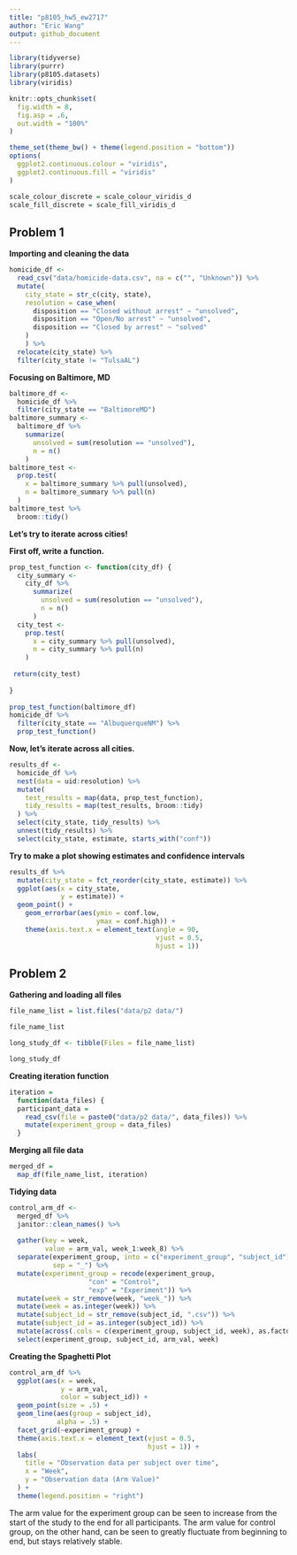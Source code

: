 ```yaml
---
title: "p8105_hw5_ew2717"
author: "Eric Wang"
output: github_document
---
```


```r

library(tidyverse)
library(purrr)
library(p8105.datasets)
library(viridis)

knitr::opts_chunk$set(
  fig.width = 8,
  fig.asp = .6,
  out.width = "100%"
)

theme_set(theme_bw() + theme(legend.position = "bottom"))
options(
  ggplot2.continuous.colour = "viridis",
  ggplot2.continuous.fill = "viridis"
)

scale_colour_discrete = scale_colour_viridis_d
scale_fill_discrete = scale_fill_viridis_d

```

## Problem 1

**Importing and cleaning the data**

```r

homicide_df <-
  read_csv("data/homicide-data.csv", na = c("", "Unknown")) %>% 
  mutate(
    city_state = str_c(city, state),
    resolution = case_when(
      disposition == "Closed without arrest" ~ "unsolved",
      disposition == "Open/No arrest" ~ "unsolved",
      disposition == "Closed by arrest" ~ "solved"
    )
    ) %>% 
  relocate(city_state) %>% 
  filter(city_state != "TulsaAL")

```

**Focusing on Baltimore, MD**

```r

baltimore_df <-
  homicide_df %>% 
  filter(city_state == "BaltimoreMD")
baltimore_summary <-
  baltimore_df %>% 
    summarize(
      unsolved = sum(resolution == "unsolved"),
      n = n()
    )
baltimore_test <-
  prop.test(
    x = baltimore_summary %>% pull(unsolved),
    n = baltimore_summary %>% pull(n)
  )
baltimore_test %>% 
  broom::tidy()

```

**Let's try to iterate across cities!**

**First off, write a function.**

```r

prop_test_function <- function(city_df) {
  city_summary <-
    city_df %>% 
      summarize(
        unsolved = sum(resolution == "unsolved"),
        n = n()
      )
  city_test <-
    prop.test(
      x = city_summary %>% pull(unsolved),
      n = city_summary %>% pull(n)
    )
  
 return(city_test)
  
}
  
prop_test_function(baltimore_df)
homicide_df %>% 
  filter(city_state == "AlbuquerqueNM") %>% 
  prop_test_function()

```

**Now, let's iterate across all cities.**

```r

results_df <-
  homicide_df %>% 
  nest(data = uid:resolution) %>% 
  mutate(
    test_results = map(data, prop_test_function),
    tidy_results = map(test_results, broom::tidy)
  ) %>% 
  select(city_state, tidy_results) %>% 
  unnest(tidy_results) %>% 
  select(city_state, estimate, starts_with("conf"))

```


**Try to make a plot showing estimates and confidence intervals**

```r

results_df %>% 
  mutate(city_state = fct_reorder(city_state, estimate)) %>% 
  ggplot(aes(x = city_state, 
             y = estimate)) +   
  geom_point() +
    geom_errorbar(aes(ymin = conf.low, 
                      ymax = conf.high)) +
    theme(axis.text.x = element_text(angle = 90, 
                                     vjust = 0.5, 
                                     hjust = 1))

```

## Problem 2 

**Gathering and loading all files**

```r

file_name_list = list.files("data/p2 data/")

file_name_list

```

```r

long_study_df <- tibble(Files = file_name_list)

long_study_df

```

**Creating iteration function**

```r

iteration = 
  function(data_files) {
  participant_data = 
    read_csv(file = paste0("data/p2 data/", data_files)) %>% 
    mutate(experiment_group = data_files)
  }

```

**Merging all file data**

```r

merged_df = 
  map_df(file_name_list, iteration) 

```

**Tidying data**

```r

control_arm_df <-
  merged_df %>%
  janitor::clean_names() %>%
  
  gather(key = week, 
         value = arm_val, week_1:week_8) %>%
  separate(experiment_group, into = c("experiment_group", "subject_id"), 
           sep = "_") %>%
  mutate(experiment_group = recode(experiment_group, 
                    "con" = "Control",
                    "exp" = "Experiment")) %>%
  mutate(week = str_remove(week, "week_")) %>%
  mutate(week = as.integer(week)) %>%
  mutate(subject_id = str_remove(subject_id, ".csv")) %>% 
  mutate(subject_id = as.integer(subject_id)) %>%
  mutate(across(.cols = c(experiment_group, subject_id, week), as.factor)) %>%
  select(experiment_group, subject_id, arm_val, week)

```

**Creating the Spaghetti Plot**

```r

control_arm_df %>%
  ggplot(aes(x = week, 
             y = arm_val, 
             color = subject_id)) + 
  geom_point(size = .5) + 
  geom_line(aes(group = subject_id),  
            alpha = .5) + 
  facet_grid(~experiment_group) +
  theme(axis.text.x = element_text(vjust = 0.5, 
                                   hjust = 1)) +
  labs(
    title = "Observation data per subject over time",
    x = "Week", 
    y = "Observation data (Arm Value)"
  ) + 
  theme(legend.position = "right")

```

The arm value for the experiment group can be seen to increase from the start of the study to the end for all participants. The arm value for control group, on the other hand, can be seen to greatly fluctuate from beginning to end, but stays relatively stable.